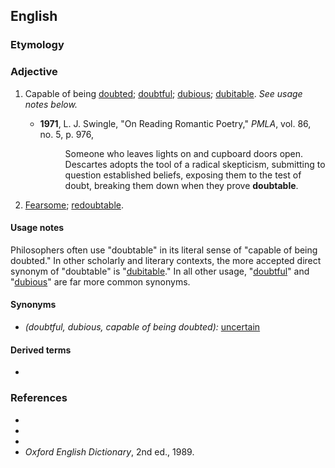 ==English==

===Etymology===
{{suffix|en|doubt|able}}

===Adjective===
{{en-adj}}

# {{lb|en|uncommon}} Capable of being [[doubt]]ed; [[doubtful]]; [[dubious]]; [[dubitable]]. ''See usage notes below.''
#* '''1971''', L. J. Swingle, "On Reading Romantic Poetry," ''PMLA'', vol. 86, no. 5, p. 976,
#*: Someone who leaves lights on and cupboard doors open. Descartes adopts the tool of a radical skepticism, submitting to question established beliefs, exposing them to the test of doubt, breaking them down when they prove '''doubtable'''.
# {{lb|en|obsolete}} [[fearsome|Fearsome]]; [[redoubtable]].

====Usage notes====
Philosophers often use "doubtable" in its literal sense of "capable of being doubted." In other scholarly and literary contexts, the more accepted direct synonym of "doubtable" is "[[dubitable]]." In all other usage, "[[doubtful]]" and "[[dubious]]" are far more common synonyms.

====Synonyms====
* ''(doubtful, dubious, capable of being doubted):'' [[uncertain]]

====Derived terms====
* {{l|en|undoubtable}}

===References===
* {{R:Webster 1828}}
* {{R:Webster 1913}}
* {{R:Dictionary.com}}
* ''Oxford English Dictionary'', 2nd ed., 1989.